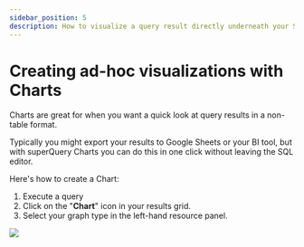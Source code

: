 ```yaml
---
sidebar_position: 5
description: How to visualize a query result directly underneath your SQL
---
```


# Creating ad-hoc visualizations with Charts

Charts are great for when you want a quick look at query results in a non-table format.

Typically you might export your results to Google Sheets or your BI tool, but with superQuery Charts you can do this in one click without leaving the SQL editor.

Here's how to create a Chart:

1. Execute a query
2. Click on the "**Chart**" icon in your results grid.
3. Select your graph type in the left-hand resource panel.

![](../../../static/img/superquery/ChartsSQ-2.gif)
